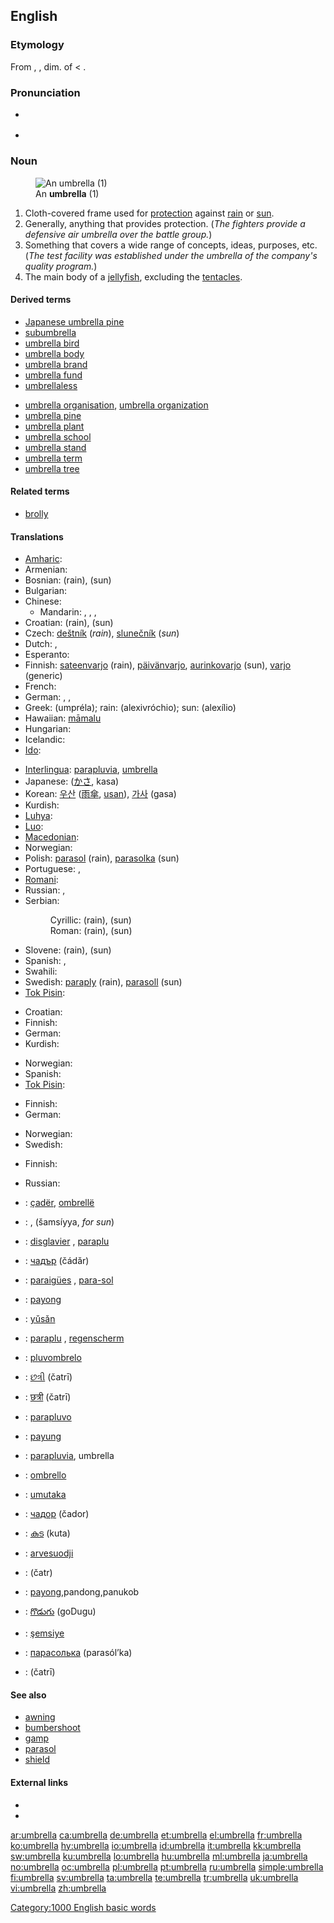 {{wikipedia}}
==English==

===Etymology===
From {{etyl|it}} {{term|ombrella}}, {{term|umbrella|lang=la||an umbrella, sunshade}}, dim. of {{term|ombra||shade}} < {{etyl|la}} {{term|umbra||shade}}.

===Pronunciation===
* {{a|UK}} {{IPA|/ʌmˈbɹɛlə(ɹ)/}} {{SAMPA|/Vm"brEl@(r)/}}
*: {{rhymes|ɛlə(r)}}
* {{a|US}} {{IPA|/ʌmˈbɹɛlə/}} {{SAMPA|/Vm"brEl@/}}
*: {{audio|en-us-umbrella.ogg|Audio (US)}}
*: {{rhymes|ɛlə}}

===Noun===
{{en-noun}}

[[Image:Regnhlíf.jpg|thumb|An '''umbrella''' (1)]]

# Cloth-covered frame used for [[protection]] against [[rain]] or [[sun]].
# Generally, anything that provides protection. (''The fighters provide a defensive air umbrella over the battle group.'')
# Something that covers a wide range of concepts, ideas, purposes, etc. (''The test facility was established under the umbrella of the company's quality program.'')
# The main body of a [[jellyfish]], excluding the [[tentacle]]s.

====Derived terms====
{{top2}}
* [[Japanese umbrella pine]]
* [[subumbrella]]
* [[umbrella bird]]
* [[umbrella body]]
* [[umbrella brand]]
* [[umbrella fund]]
* [[umbrellaless]]
{{mid2}}
* [[umbrella organisation]], [[umbrella organization]]
* [[umbrella pine]]
* [[umbrella plant]]
* [[umbrella school]]
* [[umbrella stand]]
* [[umbrella term]]
* [[umbrella tree]]
{{bottom}}

====Related terms====
* [[brolly]]

====Translations====
{{trans-top|cloth-covered frame used for protection against rain or sun}}
* [[Amharic]]: {{tø|am|ጃንጥላ|tr=janṭəla|sc=Ethi}}
* Armenian: {{t-|hy|անձրևանոց|tr=anjrevanoc'|sc=Armn|xs=Armenian}}
* Bosnian: {{t-|bs|kišobran|m}} (rain), {{t-|bs|suncobran|m}} (sun)
* Bulgarian: {{t|bg|чадър|m|tr=čadǎr|sc=Cyrl}}
* Chinese:
** Mandarin: {{t-|cmn|傘|sc=Hani|xs=Mandarin}}, {{t-|cmn|伞|tr=sǎn|sc=Hani|xs=Mandarin}}, {{t-|cmn|雨傘|sc=Hani|xs=Mandarin}}, {{t-|cmn|雨伞|tr=yǔsǎn|sc=Hani|xs=Mandarin}}
* Croatian: {{t-|hr|kišobran|m|alt=kȉšobrān}} (rain), {{t-|hr|suncobran|m|alt=sȕncobrān}} (sun)
* Czech: [[deštník]] {{m}} (''rain''), [[slunečník]] {{m}} (''sun'')
* Dutch: {{t+|nl|paraplu}}, {{t+|nl|regenscherm}}
* Esperanto: {{t-|eo|ombrelo|xs=Esperanto}}
* Finnish: [[sateenvarjo]] (rain), [[päivänvarjo]], [[aurinkovarjo]] (sun), [[varjo]] (generic)
* French: {{t+|fr|parapluie|m}}
* German: {{t+|de|Schirm|m}}, {{t+|de|Sonnenschirm|m}}, {{t+|de|Regenschirm|f}}
* Greek: {{t+|el|ομπρέλα|f|sc=Grek}} (umpréla); rain:{{t|el|αλεξιβρόχιο|n|sc=Grek}} (alexivróchio); sun: {{t|el|αλεξήλιο|n|sc=Grek}} (alexílio)
* Hawaiian: [[māmalu]]
* Hungarian: {{t+|hu|esernyő}}
* Icelandic: {{t+|is|regnhlíf|f}}
* [[Ido]]: {{t+|io|parapluvo|xs=Ido}}
{{trans-mid}}
* [[Interlingua]]: [[parapluvia]], [[umbrella]]
* Japanese: {{Jpan|[[傘]]}} ([[かさ]], kasa)
* Korean: [[우산]] ([[雨傘]], [[usan]]), [[가사]] (gasa)
* Kurdish: {{ku-Arab|[[چه‌تر]]}}
* [[Luhya]]: {{tø|luy|linyenya}}
* [[Luo]]: {{tø|luo|mwabul}}
* [[Macedonian]]: {{t-|mk|чадор|m|tr=čádor|sc=Cyrl|xs=Macedonian}}
* Norwegian: {{t+|no|paraply|m}}
* Polish: [[parasol]] {{m}} (rain), [[parasolka]] {{f}} (sun)
* Portuguese: {{t+|pt|guarda-chuva|m}}, {{t-|pt|sombrinha|f}}
* [[Romani]]: {{tø|rom|brishindalyi|f}}
* Russian: {{t+|ru|зонтик|m|tr=zóntik|sc=Cyrl}}, {{t+|ru|зонт|m|tr=zont|sc=Cyrl}}
* Serbian:
*: Cyrillic: {{t-|sr|кишобран|m|sc=Cyrl}} (rain), {{t-|sr|сунцобран|m|sc=Cyrl}} (sun)
*: Roman: {{t-|sr|kišobran|m}} (rain), {{t-|sr|suncobran|m}} (sun)
* Slovene: {{t+|sl|dežnik|m}} (rain), {{t+|sl|sončnik|m}} (sun)
* Spanish: {{t-|es|parasol|m}}, {{t+|es|paraguas|m}}
* Swahili: {{t+|sw|mwavuli|xs=Swahili}}
* Swedish: [[paraply]] {{n}} (rain), [[parasoll]] {{n}} (sun)
* [[Tok Pisin]]: {{t-|tpi|ambrela|xs=Tok Pisin}}
{{trans-bottom}}

{{trans-top|anything that provides protection}}
* Croatian: {{t-|hr|kišobran|m|alt=kȉšobrān}}
* Finnish: {{t+|fi|sateenvarjo}}
* German: {{t+|de|Schirm|m}}
* Kurdish: {{t+|ku|که‌پر|sc=ku-Arab}}
{{trans-mid}}
* Norwegian: {{t+|no|paraply|m}}
* Spanish: {{t+|es|amparo|m}}
* [[Tok Pisin]]: {{t-|tpi|ambrela|xs=Tok Pisin}}
{{trans-bottom}}

{{trans-top|something that covers a wide range of concepts, ideas, etc.}}
* Finnish: {{t+|fi|sateenvarjo}}
* German: {{t+|de|Dach|n}}
{{trans-mid}}
* Norwegian: {{t+|no|paraply|m}}
* Swedish: {{t-|sv|paraply-}}
{{trans-bottom}}

{{trans-top|the main body of a jellyfish, excluding the tentacles}}
* Finnish: {{t-|fi|uimakello}}
{{trans-mid}}
* Russian: {{t+|ru|купол|m|tr=kúpol|sc=Cyrl}}
{{trans-bottom}}

{{checktrans-top}}
* {{ttbc|Albanian}}: [[çadër]], [[ombrellë]]
* {{ttbc|Arabic}}: {{Arab|[[مظلة]]}} {{unicode|(maʐálla, ''for rain'')}} {{f}}, {{Arab|[[شمسية|شّمسيّة]]}} (šamsíyya, ''for sun'') {{f}}
* {{ttbc|Breton}}: [[disglavier]] {{m}}, [[paraplu]] {{m}}
* {{ttbc|Bulgarian}}: [[чадър]] (čádǎr) {{m}}
* {{ttbc|Catalan}}: [[paraigües]] {{m}}, [[para-sol]] {{m}}
* {{ttbc|Cebuano}}: [[payong]]
* {{ttbc|Chinese}}: [[yǔsǎn]] {{zh-ts|[[雨傘]]|[[雨伞]]}}
* {{ttbc|Dutch}}: [[paraplu]] {{m}}, [[regenscherm]] {{n}}
* {{ttbc|Esperanto}}: [[pluvombrelo]]
* {{ttbc|Gujarati}}: [[છત્રી]] (čatrī) {{f}}
* {{ttbc|Hindi}}: [[छत्री]] (čatrī) {{f}}
* {{ttbc|Ido}}: [[parapluvo]]
* {{ttbc|Indonesian}}: [[payung]]
* {{ttbc|Interlingua}}: [[parapluvia]], umbrella
* {{ttbc|Italian}}: [[ombrello]] {{m}}
{{trans-mid}}
* {{ttbc|Kinyarwanda}}: [[umutaka]]
* {{ttbc|Macedonian}}: [[чадор]] (čador) {{m}}
* {{ttbc|Malayalam}}: [[കുട]] (kuta)
* {{ttbc|Northern Sami}}: [[arvesuodji]]
* {{ttbc|Persian}}: {{fa-Arab|[[چتر]]}} (čatr)
* {{ttbc|Tagalog}}: [[payong]],pandong,panukob
* {{ttbc|Telugu}}: [[గొడుగు]] (goDugu)
* {{ttbc|Turkish}}: [[şemsiye]]
* {{ttbc|Ukrainian}}: [[парасолька]] (parasól’ka) {{f}}
* {{ttbc|Urdu}}: {{ur-Arab|[[چھتری]]}} (čatrī) {{f}}
{{trans-bottom}}

====See also====
* [[awning]]
* [[bumbershoot]]
* [[gamp]]
* [[parasol]]
* [[shield]]

====External links====
* {{R:Webster 1913}}
* {{R:Century 1911}}

[[Category:1000 English basic words]]

[[ar:umbrella]]
[[ca:umbrella]]
[[de:umbrella]]
[[et:umbrella]]
[[el:umbrella]]
[[fr:umbrella]]
[[ko:umbrella]]
[[hy:umbrella]]
[[io:umbrella]]
[[id:umbrella]]
[[it:umbrella]]
[[kk:umbrella]]
[[sw:umbrella]]
[[ku:umbrella]]
[[lo:umbrella]]
[[hu:umbrella]]
[[ml:umbrella]]
[[ja:umbrella]]
[[no:umbrella]]
[[oc:umbrella]]
[[pl:umbrella]]
[[pt:umbrella]]
[[ru:umbrella]]
[[simple:umbrella]]
[[fi:umbrella]]
[[sv:umbrella]]
[[ta:umbrella]]
[[te:umbrella]]
[[tr:umbrella]]
[[uk:umbrella]]
[[vi:umbrella]]
[[zh:umbrella]]